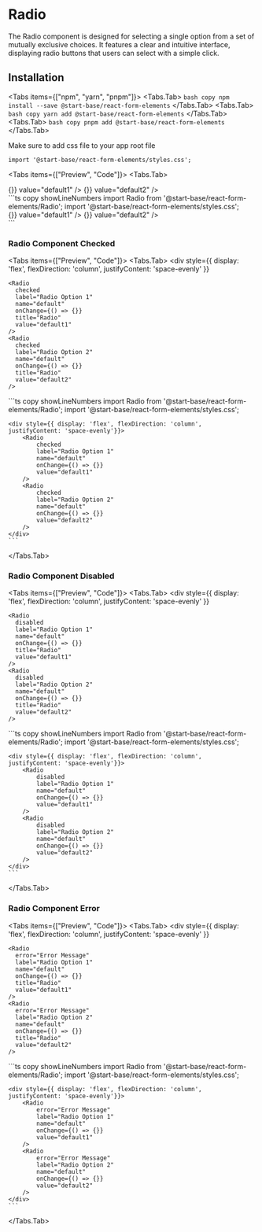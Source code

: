 # Radio

The Radio component is designed for selecting a single option from a set of mutually exclusive choices. It features a clear and intuitive interface, displaying radio buttons that users can select with a simple click.

## Installation

<Tabs items={["npm", "yarn", "pnpm"]}>
<Tabs.Tab>
    ``` bash copy
    npm install --save @start-base/react-form-elements
    ```
  </Tabs.Tab>
  <Tabs.Tab>
    ``` bash copy
    yarn add @start-base/react-form-elements
    ```
  </Tabs.Tab>
  <Tabs.Tab>
    ``` bash copy
    pnpm add @start-base/react-form-elements
    ```
  </Tabs.Tab>
</Tabs>

Make sure to add css file to your app root file

``` tsx copy
import '@start-base/react-form-elements/styles.css';
```


<Tabs items={["Preview", "Code"]}>
  <Tabs.Tab>
  <Preview height="200px">
   <div
    style={{
      display: 'flex',
      flexDirection: 'column',
      justifyContent: 'space-evenly'
    }}
  >
    <Radio
      label="Radio Option 1"
      name="default"
      onChange={() => {}}
      value="default1"
    />
    <Radio
      label="Radio Option 2"
      name="default"
      onChange={() => {}}
      value="default2"
    />
  </div>
  </Preview>
  </Tabs.Tab>
  <Tabs.Tab>
    ```ts copy showLineNumbers
    import Radio from '@start-base/react-form-elements/Radio';
    import '@start-base/react-form-elements/styles.css';

   <div style={{ display: 'flex', flexDirection: 'column', justifyContent: 'space-evenly'}}>
        <Radio
          label="Radio Option 1"
          name="default"
          onChange={() => {}}
          value="default1"
        />
        <Radio
          label="Radio Option 2"
          name="default"
          onChange={() => {}}
          value="default2"
        />
    </div>
    ```
  </Tabs.Tab>
</Tabs>

### Radio Component Checked

<Tabs items={["Preview", "Code"]}>
  <Tabs.Tab>
  <Preview height="200px">
     <div
    style={{
      display: 'flex',
      flexDirection: 'column',
      justifyContent: 'space-evenly'
    }}
  >
    <Radio
      checked
      label="Radio Option 1"
      name="default"
      onChange={() => {}}
      title="Radio"
      value="default1"
    />
    <Radio
      checked
      label="Radio Option 2"
      name="default"
      onChange={() => {}}
      title="Radio"
      value="default2"
    />
  </div>
  </Preview>
  </Tabs.Tab>
  <Tabs.Tab>
    ```ts copy showLineNumbers
    import Radio from '@start-base/react-form-elements/Radio';
    import '@start-base/react-form-elements/styles.css';

    <div style={{ display: 'flex', flexDirection: 'column', justifyContent: 'space-evenly'}}>
        <Radio
            checked
            label="Radio Option 1"
            name="default"
            onChange={() => {}}
            value="default1"
        />
        <Radio
            checked
            label="Radio Option 2"
            name="default"
            onChange={() => {}}
            value="default2"
        />
    </div>
    ```
  </Tabs.Tab>
</Tabs>


### Radio Component Disabled

<Tabs items={["Preview", "Code"]}>
  <Tabs.Tab>
  <Preview height="200px">
     <div
    style={{
      display: 'flex',
      flexDirection: 'column',
      justifyContent: 'space-evenly'
    }}
  >
    <Radio
      disabled
      label="Radio Option 1"
      name="default"
      onChange={() => {}}
      title="Radio"
      value="default1"
    />
    <Radio
      disabled
      label="Radio Option 2"
      name="default"
      onChange={() => {}}
      title="Radio"
      value="default2"
    />
  </div>
  </Preview>
  </Tabs.Tab>
  <Tabs.Tab>
    ```ts copy showLineNumbers
    import Radio from '@start-base/react-form-elements/Radio';
    import '@start-base/react-form-elements/styles.css';

    <div style={{ display: 'flex', flexDirection: 'column', justifyContent: 'space-evenly'}}>
        <Radio
            disabled
            label="Radio Option 1"
            name="default"
            onChange={() => {}}
            value="default1"
        />
        <Radio
            disabled
            label="Radio Option 2"
            name="default"
            onChange={() => {}}
            value="default2"
        />
    </div>
    ```
  </Tabs.Tab>
</Tabs>


### Radio Component Error

<Tabs items={["Preview", "Code"]}>
  <Tabs.Tab>
  <Preview height="200px">
     <div
    style={{
      display: 'flex',
      flexDirection: 'column',
      justifyContent: 'space-evenly'
    }}
  >
    <Radio
      error="Error Message"
      label="Radio Option 1"
      name="default"
      onChange={() => {}}
      title="Radio"
      value="default1"
    />
    <Radio
      error="Error Message"
      label="Radio Option 2"
      name="default"
      onChange={() => {}}
      title="Radio"
      value="default2"
    />
  </div>
  </Preview>
  </Tabs.Tab>
  <Tabs.Tab>
    ```ts copy showLineNumbers
    import Radio from '@start-base/react-form-elements/Radio';
    import '@start-base/react-form-elements/styles.css';

    <div style={{ display: 'flex', flexDirection: 'column', justifyContent: 'space-evenly'}}>
        <Radio
            error="Error Message"
            label="Radio Option 1"
            name="default"
            onChange={() => {}}
            value="default1"
        />
        <Radio
            error="Error Message"
            label="Radio Option 2"
            name="default"
            onChange={() => {}}
            value="default2"
        />
    </div>
    ```
  </Tabs.Tab>
</Tabs>

